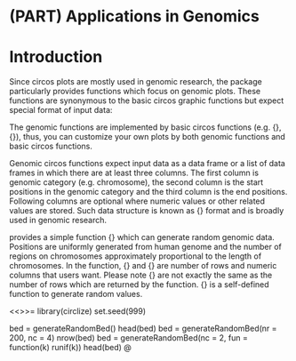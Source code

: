 
# (PART) Applications in Genomics {-} 

# Introduction {#genomic-introduction}

Since circos plots are mostly used in genomic research, the \textbf{circlize} package 
particularly provides functions which focus on genomic plots. These functions 
are synonymous to the basic circos graphic functions but expect special format of input data:

\begin{itemize}
  \item {\tt circos.genomicTrackPlotRegion}: create a new track and add graphics.
  \item {\tt circos.genomicPoints}: low-level function, add points
  \item {\tt circos.genomicLines}: low-level function, add lines
  \item {\tt circos.genomicRect}: low-level function, add rectangles
  \item {\tt circos.genomicText}: low-level function, add text
  \item {\tt circos.genomicLink}: add links
\end{itemize}

The genomic functions are implemented by basic circos functions (e.g. {\tt circos.trackPlotRegion}, {\tt circos.points}),
thus, you can customize your own plots by both genomic functions and basic circos functions.

\section{Input data}

Genomic circos functions expect input data as a data frame or a list of data frames 
in which there are at least three columns. The first column is genomic category 
(e.g. chromosome), the second column is the start positions in the genomic category and 
the third column is the end positions. Following columns are optional where numeric values 
or other related values are stored. Such data structure is known as {\it BED} format 
and is broadly used in genomic research.

\textbf{circlize} provides a simple function {\tt generateRandomBed} which can generate 
random genomic data. Positions are uniformly generated from human genome and the number 
of regions on chromosomes approximately proportional to the length of chromosomes. 
In the function, {\tt nr} and {\tt nc} are number of rows and numeric columns that 
users want. Please note {\tt nr} are not exactly the same as the number of rows which 
are returned by the function. {\tt fun} is a self-defined function to generate random values.

<<>>=
library(circlize)
set.seed(999)

bed = generateRandomBed()
head(bed)
bed = generateRandomBed(nr = 200, nc = 4)
nrow(bed)
bed = generateRandomBed(nc = 2, fun = function(k) runif(k))
head(bed)
@
